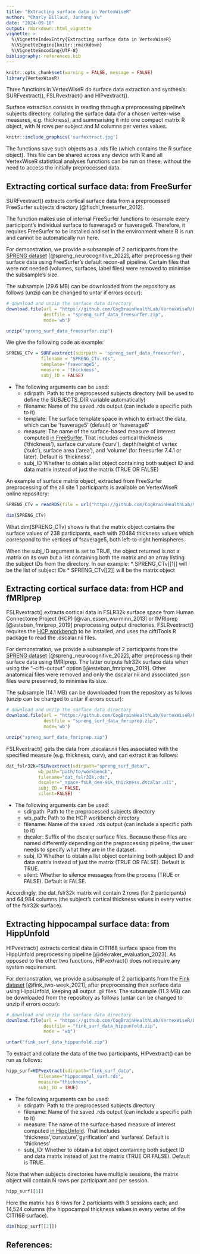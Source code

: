 ```yaml
---
title: "Extracting surface data in VertexWiseR"
author: "Charly Billaud, Junhong Yu"
date: "2024-09-10"
output: rmarkdown::html_vignette
vignette: >
  %\VignetteIndexEntry{Extracting surface data in VertexWiseR}
  %\VignetteEngine{knitr::rmarkdown}
  %\VignetteEncoding{UTF-8}
bibliography: references.bib
---
```


```r
knitr::opts_chunk$set(warning = FALSE, message = FALSE) 
library(VertexWiseR)
```

Three functions in VertexWiseR do surface data extraction and synthesis: SURFvextract(), FSLRvextract() and HIPvextract().

Surface extraction consists in reading through a preprocessing pipeline's subjects directory, collating the surface data (for a chosen vertex-wise measures, e.g. thickness), and summarising it into one compact matrix R object, with N rows per subject and M columns per vertex values.

```r
knitr::include_graphics('surfextract.jpg')
```

The functions save such objects as a .rds file (which contains the R surface object). This file can be shared across any device with R and all VertexWiseR statistical analyses functions can be run on these, without the need to access the initially preprocessed data.

## Extracting cortical surface data: from FreeSurfer

SURFvextract() extracts cortical surface data from a preprocessed FreeSurfer subjects directory [@fischl_freesurfer_2012].

The function makes use of internal FreeSurfer functions to resample every participant's individual surface to fsaverage5 or fsaverage6. Therefore, it requires FreeSurfer to be installed and set in the environment where R is run and cannot be automatically run here.

For demonstration, we provide a subsample of 2 participants from the [SPRENG dataset](https://openneuro.org/datasets/ds003592/versions/1.0.13) [@spreng_neurocognitive_2022], after preprocessing their surface data using FreeSurfer's default recon-all pipeline. Certain files that were not needed (volumes, surfaces, label files) were removed to minimise the subsample's size.

The subsample (29.6 MB) can be downloaded from the repository as follows (unzip can be changed to untar if errors occur):

```r
# download and unzip the surface data directory
download.file(url = "https://github.com/CogBrainHealthLab/VertexWiseR/blob/main/inst/demo_data/spreng_surf_data_freesurfer.zip?raw=TRUE", 
              destfile = "spreng_surf_data_freesurfer.zip",
              mode='wb')

unzip("spreng_surf_data_freesurfer.zip")
```


We give the following code as example:

```r
SPRENG_CTv = SURFvextract(sdirpath = 'spreng_surf_data_freesurfer', 
             filename = "SPRENG_CTv.rds", 
             template='fsaverage5', 
             measure = 'thickness',
             subj_ID = FALSE)
```

-   The following arguments can be used:
    -   sdirpath: Path to the preprocessed subjects directory (will be used to define the SUBJECTS_DIR variable automatically)
    -   filename: Name of the saved .rds output (can include a specific path to it)
    -   template: The surface template space in which to extract the data, which can be 'fsaverage5' (default) or 'fsaverage6'
    -   measure: The name of the surface-based measure of interest computed [in FreeSurfer](https://surfer.nmr.mgh.harvard.edu/fswiki/UserContributions/FAQ). That includes cortical thickness ('thickness'), surface curvature ('curv'), depth/height of vertex ('sulc'), surface area ('area'), and 'volume' (for freesurfer 7.4.1 or later). Default is 'thickness'.
    -   subj_ID Whether to obtain a list object containing both subject ID and data matrix instead of just the matrix (TRUE OR FALSE)
    
An example of surface matrix object, extracted from FreeSurfer preprocessing of the all site 1 participants is available on VertexWiseR online repository:

```r
SPRENG_CTv = readRDS(file = url("https://github.com/CogBrainHealthLab/VertexWiseR/blob/main/inst/demo_data/SPRENG_CTv_site1.rds?raw=TRUE"))

dim(SPRENG_CTv)
```

What dim(SPRENG_CTv) shows is that the matrix object contains the surface values of 238 participants, each with 20484 thickness values which correspond to the vertices of fsaverage5, both left-to-right hemispheres.

When the subj_ID argument is set to TRUE, the object returned is not a matrix on its own but a list containing both the matrix and an array listing the subject IDs from the directory. In our example: \* SPRENG_CTv[[1]] will be the list of subject IDs \* SPRENG_CTv[[2]] will be the matrix object

## Extracting cortical surface data: from HCP and fMRIprep

FSLRvextract() extracts cortical data in FSLR32k surface space from Human Connectome Project (HCP) [@van_essen_wu-minn_2013] or fMRIprep [@esteban_fmriprep_2019] preprocessing output directories. FSLRvextract() requires the [HCP workbench](https://humanconnectome.org/software/get-connectome-workbench)  to be installed, and uses the ciftiTools R package to read the .dscalar.nii files.

For demonstration, we provide a subsample of 2 participants from the [SPRENG dataset](https://openneuro.org/datasets/ds003592/versions/1.0.13) [@spreng_neurocognitive_2022], after preprocessing their surface data using fMRIprep. The latter outputs fslr32k surface data when using the "--cifti-output" option [@esteban_fmriprep_2019]. Other anatomical files were removed and only the dscalar.nii and associated json files were preserved, to minimise its size.

The subsample (14.1 MB) can be downloaded from the repository as follows (unzip can be changed to untar if errors occur):

```r
# download and unzip the surface data directory
download.file(url = "https://github.com/CogBrainHealthLab/VertexWiseR/blob/main/inst/demo_data/spreng_surf_data_fmriprep.zip?raw=TRUE", 
              destfile = "spreng_surf_data_fmriprep.zip",
              mode='wb')

unzip("spreng_surf_data_fmriprep.zip")
```

FSLRvextract() gets the data from .dscalar.nii files associated with the specified measure (e.g. thickness, curv), and can extract it as follows:

```r
dat_fslr32k=FSLRvextract(sdirpath="spreng_surf_data/",
            wb_path="path/to/workbench",
            filename="dat_fslr32k.rds",
            dscaler="_space-fsLR_den-91k_thickness.dscalar.nii",
            subj_ID = FALSE,
            silent=FALSE)
```

-   The following arguments can be used:
    -   sdirpath: Path to the preprocessed subjects directory
    -   wb_path: Path to the HCP workbench directory
    -   filename: Name of the saved .rds output (can include a specific path to it)
    -   dscaler: Suffix of the dscaler surface files. Because these files are named differently depending on the preprocessing pipeline, the user needs to specify what they are in the dataset.
    -   subj_ID Whether to obtain a list object containing both subject ID and data matrix instead of just the matrix (TRUE OR FALSE). Default is TRUE.
    -   silent: Whether to silence messages from the process (TRUE or FALSE). Default is FALSE.

Accordingly, the dat_fslr32k matrix will contain 2 rows (for 2 participants) and 64,984 columns (the subject's cortical thickness values in every vertex of the fslr32k surface).

## Extracting hippocampal surface data: from HippUnfold

HIPvextract() extracts cortical data in CITI168 surface space from the HippUnfold preprocessing pipeline [@dekraker_evaluation_2023]. As opposed to the other two functions, HIPvextract() does not require any system requirement.

For demonstration, we provide a subsample of 2 participants from the [Fink dataset](https://openneuro.org/datasets/ds003799/versions/2.0.0) [@fink_two-week_2021], after preprocessing their surface data using HippUnfold, keeping all output .gii files. The subsample (11.3 MB) can be downloaded from the repository as follows (untar can be changed to unzip if errors occur):

```r
# download and unzip the surface data directory
download.file(url = "https://github.com/CogBrainHealthLab/VertexWiseR/blob/main/inst/demo_data/fink_surf_data_hippunfold.zip?raw=TRUE", 
              destfile = "fink_surf_data_hippunfold.zip", 
              mode = "wb")

untar("fink_surf_data_hippunfold.zip")
```

To extract and collate the data of the two participants, HIPvextract() can be run as follows:

```r
hipp_surf=HIPvextract(sdirpath="fink_surf_data",
            filename="hippocampal_surf.rds",
            measure="thickness",
            subj_ID = TRUE) 
```

-   The following arguments can be used:
    -   sdirpath: Path to the preprocessed subjects directory
    -   filename: Name of the saved .rds output (can include a specific path to it)
    -   measure: The name of the surface-based measure of interest computed [in HippUnfold](https://hippunfold.readthedocs.io/en/latest/outputs/output_files.html#surface-metrics). That includes 'thickness','curvature','gyrification' and 'surfarea'. Default is 'thickness'
    -   subj_ID: Whether to obtain a list object containing both subject ID and data matrix instead of just the matrix (TRUE OR FALSE). Default is TRUE.


Note that when subjects directories have multiple sessions, the matrix object will contain N rows per participant and per session. 

```r
hipp_surf[[1]]
```

Here the matrix has 6 rows for 2 particiants with 3 sessions each; and 14,524 columns (the hippocampal thickness values in every vertex of the CITI168 surface).

```r
dim(hipp_surf[[2]])
```

## References:
